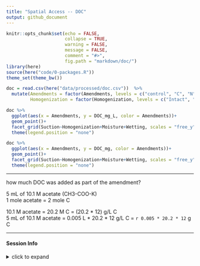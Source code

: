 ```yaml
---
title: "Spatial Access -- DOC"
output: github_document
---
```


```r
knitr::opts_chunk$set(echo = FALSE,
                      collapse = TRUE,
                      warning = FALSE,
                      message = FALSE,
                      comment = "#>",
                      fig.path = "markdown/doc/")
library(here)
source(here("code/0-packages.R"))
theme_set(theme_bw())
```

```r
doc = read.csv(here("data/processed/doc.csv"))  %>% 
  mutate(Amendments = factor(Amendments, levels = c("control", "C", "N")),
         Homogenization = factor(Homogenization, levels = c("Intact", "Homogenized")))

```

```r
doc %>% 
  ggplot(aes(x = Amendments, y = DOC_mg_L, color = Amendments))+
  geom_point()+
  facet_grid(Suction~Homogenization+Moisture+Wetting, scales = "free_y")+
  theme(legend.position = "none")

doc %>% 
  ggplot(aes(x = Amendments, y = DOC_mg, color = Amendments))+
  geom_point()+
  facet_grid(Suction~Homogenization+Moisture+Wetting, scales = "free_y")+
  theme(legend.position = "none")
```

---

how much DOC was added as part of the amendment?

5 mL of 10.1 M acetate (CH3-COO-K)  
1 mole acetate = 2 mole C

10.1 M acetate = 20.2 M C = (20.2 * 12) g/L C  
5 mL of 10.1 M acetate = 0.005 L * 20.2 * 12 g/L C = `r 0.005 * 20.2 * 12` g C

---
#### Session Info

<details>
  <summary>click to expand</summary>
  
  
Date run: `r Sys.Date()`

```r
sessionInfo()
```

</details>
